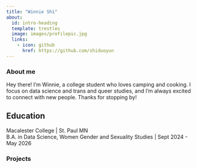 ```yaml
---
title: "Winnie Shi"
about:
  id: intro-heading
  template: trestles
  image: images/profilepic.jpg
  links:
    - icon: github
      href: https://github.com/shiduoyun
---
```

### About me

:::{#intro-heading}

Hey there! I’m Winnie, a college student who loves camping and cooking. I focus on data science and trans and queer studies, and I’m always excited to connect with new people. Thanks for stopping by!

## Education

Macalester College | St. Paul MN <br>
B.A. in Data Science, Women Gender and Sexuality Studies | Sept 2024 - May 2026

:::

### Projects
